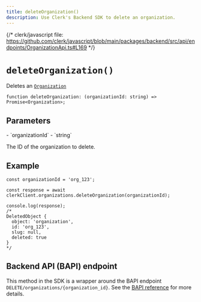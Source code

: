 ```yaml
---
title: deleteOrganization()
description: Use Clerk's Backend SDK to delete an organization.
---
```


{/* clerk/javascript file: https://github.com/clerk/javascript/blob/main/packages/backend/src/api/endpoints/OrganizationApi.ts#L169 */}

# `deleteOrganization()`

Deletes an [`Organization`](/docs/references/backend/types/backend-organization)

```tsx {{ prettier: false }}
function deleteOrganization: (organizationId: string) => Promise<Organization>;
```

## Parameters

<Properties>
  - `organizationId`
  - `string`

  The ID of the organization to delete.
</Properties>

## Example

```tsx {{ prettier: false }}
const organizationId = 'org_123';

const response = await clerkClient.organizations.deleteOrganization(organizationId);

console.log(response);
/*
DeletedObject {
  object: 'organization',
  id: 'org_123',
  slug: null,
  deleted: true
}
*/
```

## Backend API (BAPI) endpoint

This method in the SDK is a wrapper around the BAPI endpoint `DELETE/organizations/{organization_id}`. See the [BAPI reference](https://clerk.com/docs/reference/backend-api/tag/Organizations#operation/DeleteOrganization) for more details.
